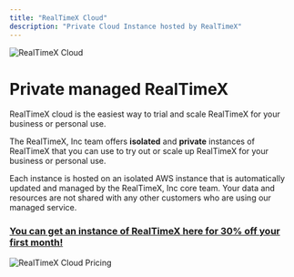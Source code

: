 ```yaml
---
title: "RealTimeX Cloud"
description: "Private Cloud Instance hosted by RealTimeX"
---
```



<Image
  src="/images/cloud/header-image.png"
  height={1080}
  width={1920}
  quality={100}
  alt="RealTimeX Cloud"
/>

# Private managed RealTimeX

RealTimeX cloud is the easiest way to trial and scale RealTimeX for your business or personal use.

The RealTimeX, Inc team offers **isolated** and **private** instances of RealTimeX that you can use to try out or scale up RealTimeX for your business or personal use.

Each instance is hosted on an isolated AWS instance that is automatically updated and managed by the RealTimeX, Inc core team. Your data and resources are not shared with any other customers who are using our managed service.

### [You can get an instance of RealTimeX here for 30% off your first month!](https://realtimex.ai/pricing)

<Image
  src="/images/cloud/pricing.png"
  height={1080}
  width={1920}
  quality={100}
  alt="RealTimeX Cloud Pricing"
/>
